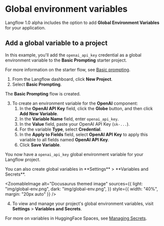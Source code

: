 
# Global environment variables

Langflow 1.0 alpha includes the option to add **Global Environment Variables** for your application.

## Add a global variable to a project

In this example, you'll add the `openai_api_key` credential as a global environment variable to the **Basic Prompting** starter project.

For more information on the starter flow, see [Basic prompting](../starter-projects/basic-prompting.mdx).

1. From the Langflow dashboard, click **New Project**.
2. Select **Basic Prompting**.

The **Basic Prompting** flow is created.

3. To create an environment variable for the **OpenAI** component:
   1. In the **OpenAI API Key** field, click the **Globe** button, and then click **Add New Variable**.
   2. In the **Variable Name** field, enter `openai_api_key`.
   3. In the **Value** field, paste your OpenAI API Key (`sk-...`).
   4. For the variable **Type**, select **Credential**.
   5. In the **Apply to Fields** field, select **OpenAI API Key** to apply this variable to all fields named **OpenAI API Key**.
   6. Click **Save Variable**.

You now have a `openai_api_key` global environment variable for your Langflow project.

<Admonition type="tip">
  You can also create global variables in **Settings** > **Variables and Secrets**.
</Admonition>

<ZoomableImage
  alt="Docusaurus themed image"
  sources={{
    light: "img/global-env.png",
    dark: "img/global-env.png",
  }}
  style={{ width: "40%", margin: "20px auto" }}
/>

4. To view and manage your project's global environment variables, visit **Settings** > **Variables and Secrets**.

For more on variables in HuggingFace Spaces, see [Managing Secrets](https://huggingface.co/docs/hub/spaces-overview#managing-secrets).

